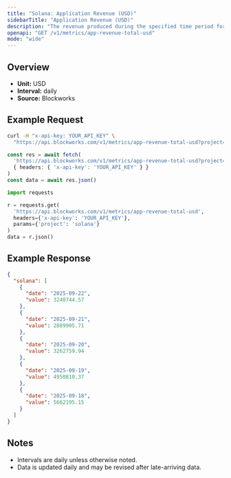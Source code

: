 ```yaml
---
title: "Solana: Application Revenue (USD)"
sidebarTitle: "Application Revenue (USD)"
description: "The revenue produced during the specified time period for given blockchain."
openapi: "GET /v1/metrics/app-revenue-total-usd"
mode: "wide"
---
```


## Overview

- **Unit:** USD
- **Interval:** daily
- **Source:** Blockworks

## Example Request

<CodeGroup>

```bash cURL
curl -H "x-api-key: YOUR_API_KEY" \
  "https://api.blockworks.com/v1/metrics/app-revenue-total-usd?project=solana"
```

```typescript TypeScript
const res = await fetch(
  'https://api.blockworks.com/v1/metrics/app-revenue-total-usd?project=solana',
  { headers: { 'x-api-key': 'YOUR_API_KEY' } }
)
const data = await res.json()
```

```python Python
import requests

r = requests.get(
  'https://api.blockworks.com/v1/metrics/app-revenue-total-usd',
  headers={'x-api-key': 'YOUR_API_KEY'},
  params={'project': 'solana'}
)
data = r.json()
```

</CodeGroup>

## Example Response

```json
{
  "solana": [
    {
      "date": "2025-09-22",
      "value": 3240744.57
    },
    {
      "date": "2025-09-21",
      "value": 2889905.71
    },
    {
      "date": "2025-09-20",
      "value": 3262759.94
    },
    {
      "date": "2025-09-19",
      "value": 4950810.37
    },
    {
      "date": "2025-09-18",
      "value": 5662195.15
    }
  ]
}
```

## Notes
- Intervals are daily unless otherwise noted.
- Data is updated daily and may be revised after late-arriving data.